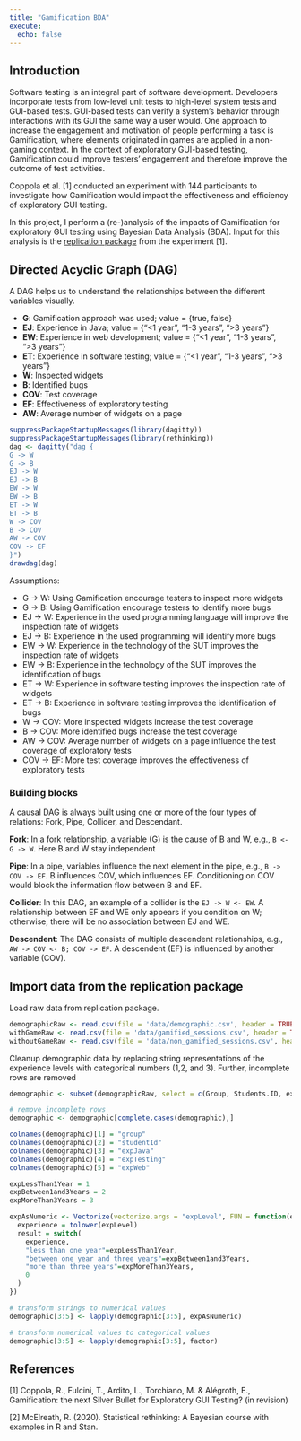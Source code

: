 ```yaml
---
title: "Gamification BDA"
execute:
  echo: false
---
```


## Introduction

Software testing is an integral part of software development.
Developers incorporate tests from low-level unit tests to high-level system tests and GUI-based tests.
GUI-based tests can verify a system's behavior through interactions with its GUI the same way a user would.
One approach to increase the engagement and motivation of people performing a task is Gamification, where elements originated in games are applied in a non-gaming context.
In the context of exploratory GUI-based testing, Gamification could improve testers' engagement and therefore improve the outcome of test activities.

Coppola et al. [1] conducted an experiment with 144 participants to investigate how Gamification would impact the effectiveness and efficiency of exploratory GUI testing.

In this project, I perform a (re-)analysis of the impacts of Gamification for exploratory GUI testing using Bayesian Data Analysis (BDA).
Input for this analysis is the [replication package](https://figshare.com/projects/GamificationReplicationPackage/127202) from the experiment [1].

## Directed Acyclic Graph (DAG)

A DAG helps us to understand the relationships between the different variables visually.

- **G**: Gamification approach was used; value = {true, false}
- **EJ**: Experience in Java; value = {"<1 year", "1-3 years", ">3 years"}
- **EW**: Experience in web development; value = {"<1 year", "1-3 years", ">3 years"}
- **ET**: Experience in software testing; value = {"<1 year", "1-3 years", ">3 years"}
- **W**: Inspected widgets
- **B**: Identified bugs
- **COV**: Test coverage
- **EF**: Effectiveness of exploratory testing
- **AW**: Average number of widgets on a page

```r
suppressPackageStartupMessages(library(dagitty))
suppressPackageStartupMessages(library(rethinking))
dag <- dagitty("dag {
G -> W
G -> B
EJ -> W
EJ -> B
EW -> W
EW -> B
ET -> W
ET -> B
W -> COV
B -> COV
AW -> COV
COV -> EF
}")
drawdag(dag)
```

Assumptions:

- G -\> W: Using Gamification encourage testers to inspect more widgets
- G -\> B: Using Gamification encourage testers to identify more bugs
- EJ -\> W: Experience in the used programming language will improve the inspection rate of widgets
- EJ -\> B: Experience in the used programming will identify more bugs
- EW -\> W: Experience in the technology of the SUT improves the inspection rate of widgets
- EW -\> B: Experience in the technology of the SUT improves the identification of bugs
- ET -\> W: Experience in software testing improves the inspection rate of widgets
- ET -\> B: Experience in software testing improves the identification of bugs
- W -\> COV: More inspected widgets increase the test coverage
- B -\> COV: More identified bugs increase the test coverage
- AW -\> COV: Average number of widgets on a page influence the test coverage of exploratory tests
- COV -\> EF: More test coverage improves the effectiveness of exploratory tests

### Building blocks

A causal DAG is always built using one or more of the four types of relations: Fork, Pipe, Collider, and Descendant.

**Fork**: In a fork relationship, a variable (G) is the cause of B and W, e.g., `B <- G -> W`. Here B and W stay independent

**Pipe**: In a pipe, variables influence the next element in the pipe, e.g., `B -> COV -> EF`. B influences COV, which influences EF. Conditioning on COV would block the information flow between B and EF.

**Collider**: In this DAG, an example of a collider is the `EJ -> W <- EW`.
A relationship between EF and WE only appears if you condition on W; otherwise, there will be no association between EJ and WE.

**Descendent**: The DAG consists of multiple descendent relationships, e.g., `AW -> COV <- B; COV -> EF`.
A descendent (EF) is influenced by another variable (COV).

## Import data from the replication package

Load raw data from replication package.

```r
demographicRaw <- read.csv(file = 'data/demographic.csv', header = TRUE, sep = ';')
withGameRaw <- read.csv(file = 'data/gamified_sessions.csv', header = TRUE, sep = ';')
withoutGameRaw <- read.csv(file = 'data/non_gamified_sessions.csv', header = TRUE, sep = ';')
```

Cleanup demographic data by replacing string representations of the experience levels with categorical numbers (1,2, and 3). 
Further, incomplete rows are removed
```r
demographic <- subset(demographicRaw, select = c(Group, Students.ID, expertise.in.java, expertise.in.sw.testing, expertise.in.web.app.development))

# remove incomplete rows
demographic <- demographic[complete.cases(demographic),]

colnames(demographic)[1] = "group"
colnames(demographic)[2] = "studentId"
colnames(demographic)[3] = "expJava"
colnames(demographic)[4] = "expTesting"
colnames(demographic)[5] = "expWeb"

expLessThan1Year = 1
expBetween1and3Years = 2
expMoreThan3Years = 3 

expAsNumeric <- Vectorize(vectorize.args = "expLevel", FUN = function(expLevel) {
  experience = tolower(expLevel)
  result = switch(
    experience,
    "less than one year"=expLessThan1Year,
    "between one year and three years"=expBetween1and3Years,
    "more than three years"=expMoreThan3Years,
    0
  )
})

# transform strings to numerical values
demographic[3:5] <- lapply(demographic[3:5], expAsNumeric)

# transform numerical values to categorical values
demographic[3:5] <- lapply(demographic[3:5], factor)
```


## References

[1] Coppola, R., Fulcini, T., Ardito, L., Torchiano, M. & Alégroth, E., Gamification: the next Silver Bullet for Exploratory GUI Testing? (in revision)

[2] McElreath, R. (2020). Statistical rethinking: A Bayesian course with examples in R and Stan.

